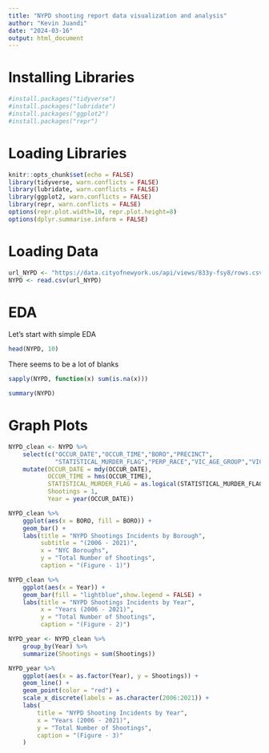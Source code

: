 ```yaml
---
title: "NYPD shooting report data visualization and analysis"
author: "Kevin Juandi"
date: "2024-03-16"
output: html_document
---
```


# Installing Libraries

```r
#install.packages("tidyverse")
#install.packages("lubridate")
#install.packages("ggplot2")
#install.packages("repr")
```

# Loading Libraries

```r
knitr::opts_chunk$set(echo = FALSE)
library(tidyverse, warn.conflicts = FALSE)
library(lubridate, warn.conflicts = FALSE)
library(ggplot2, warn.conflicts = FALSE)
library(repr, warn.conflicts = FALSE)
options(repr.plot.width=10, repr.plot.height=8)
options(dplyr.summarise.inform = FALSE)
```

# Loading Data

```r
url_NYPD <- "https://data.cityofnewyork.us/api/views/833y-fsy8/rows.csv?accessType=DOWNLOAD"
NYPD <- read.csv(url_NYPD)
```

# EDA
Let's start with simple EDA

```r
head(NYPD, 10)
```

There seems to be a lot of blanks

```r
sapply(NYPD, function(x) sum(is.na(x)))
```

```r
summary(NYPD)
```

# Graph Plots

```r
NYPD_clean <- NYPD %>%
    select(c("OCCUR_DATE","OCCUR_TIME","BORO","PRECINCT",
             "STATISTICAL_MURDER_FLAG","PERP_RACE","VIC_AGE_GROUP","VIC_SEX","VIC_RACE")) %>%
    mutate(OCCUR_DATE = mdy(OCCUR_DATE),
           OCCUR_TIME = hms(OCCUR_TIME),
           STATISTICAL_MURDER_FLAG = as.logical(STATISTICAL_MURDER_FLAG),
           Shootings = 1,
           Year = year(OCCUR_DATE))

NYPD_clean %>%
    ggplot(aes(x = BORO, fill = BORO)) +
    geom_bar() +
    labs(title = "NYPD Shootings Incidents by Borough",
         subtitle = "(2006 - 2021)",
         x = "NYC Boroughs",
         y = "Total Number of Shootings",
         caption = "(Figure - 1)")
```

```r
NYPD_clean %>%
    ggplot(aes(x = Year)) +
    geom_bar(fill = "lightblue",show.legend = FALSE) +
    labs(title = "NYPD Shootings Incidents by Year",
         x = "Years (2006 - 2021)",
         y = "Total Number of Shootings",
         caption = "(Figure - 2)")
```

```r
NYPD_year <- NYPD_clean %>%
    group_by(Year) %>%
    summarize(Shootings = sum(Shootings))

NYPD_year %>%
    ggplot(aes(x = as.factor(Year), y = Shootings)) +
    geom_line() +
    geom_point(color = "red") +
    scale_x_discrete(labels = as.character(2006:2021)) +
    labs(
        title = "NYPD Shooting Incidents by Year",
        x = "Years (2006 - 2021)",
        y = "Total Number of Shootings",
        caption = "(Figure - 3)"
    )
```




